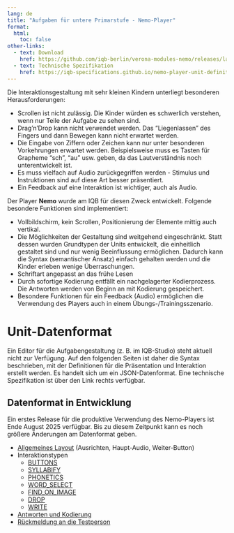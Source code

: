 ```yaml
---
lang: de
title: "Aufgaben für untere Primarstufe - Nemo-Player"
format:
  html:
    toc: false
other-links:
  - text: Download
    href: https://github.com/iqb-berlin/verona-modules-nemo/releases/latest
  - text: Technische Spezifikation
    href: https://iqb-specifications.github.io/nemo-player-unit-definition/
---
```


Die Interaktionsgestaltung mit sehr kleinen Kindern unterliegt besonderen Herausforderungen:

* Scrollen ist nicht zulässig. Die Kinder würden es schwerlich verstehen, wenn nur Teile der Aufgabe zu sehen sind.
* Drag'n'Drop kann nicht verwendet werden. Das "Liegenlassen" des Fingers und dann Bewegen kann nicht erwartet werden.
* Die Eingabe von Ziffern oder Zeichen kann nur unter besonderen Vorkehrungen erwartet werden. Beispielsweise muss es Tasten für Grapheme "sch", "au" usw. geben, da das Lautverständnis noch unterentwickelt ist.
* Es muss vielfach auf Audio zurückgegriffen werden - Stimulus und Instruktionen sind auf diese Art besser präsentiert.
* Ein Feedback auf eine Interaktion ist wichtiger, auch als Audio.

Der Player **Nemo** wurde am IQB für diesen Zweck entwickelt. Folgende besondere Funktionen sind implementiert:

* Vollbildschirm, kein Scrollen, Positionierung der Elemente mittig auch vertikal.
* Die Möglichkeiten der Gestaltung sind weitgehend eingeschränkt. Statt dessen wurden Grundtypen der Units entwickelt, die einheitlich gestaltet sind und nur wenig Beeinflussung ermöglichen. Dadurch kann die Syntax (semantischer Ansatz) einfach gehalten werden und die Kinder erleben wenige Überraschungen.
* Schriftart angepasst an das frühe Lesen
* Durch sofortige Kodierung entfällt ein nachgelagerter Kodierprozess. Die Antworten werden von Beginn an mit Kodierung gespeichert.
* Besondere Funktionen für ein Feedback (Audio) ermöglichen die Verwendung des Players auch in einem Übungs-/Trainingsszenario.

# Unit-Datenformat

Ein Editor für die Aufgabengestaltung (z. B. im IQB-Studio) steht aktuell nicht zur Verfügung. Auf den folgenden Seiten ist daher die Syntax beschrieben, mit der Definitionen für die Präsentation und Interaktion erstellt werden. Es handelt sich um ein JSON-Datenformat. Eine technische Spezifikation ist über den Link rechts verfügbar.

::: {.callout-warning}
## Datenformat in Entwicklung

Ein erstes Release für die produktive Verwendung des Nemo-Players ist Ende August 2025 verfügbar. Bis zu diesem Zeitpunkt kann es noch größere Änderungen am Datenformat geben.
:::

* [Allgemeines Layout](layout.qmd) (Ausrichten, Haupt-Audio, Weiter-Button)
* Interaktionstypen
  * [BUTTONS](it_buttons.qmd)
  * [SYLLABIFY](it_syllabify.qmd)
  * [PHONETICS](it_phonetics.qmd)
  * [WORD_SELECT](it_word_select.qmd)
  * [FIND_ON_IMAGE](it_find_on_image.qmd)
  * [DROP](it_drop.qmd)
  * [WRITE](it_write.qmd)
* [Antworten und Kodierung](reponses.qmd)
* [Rückmeldung an die Testperson](feedback.qmd)